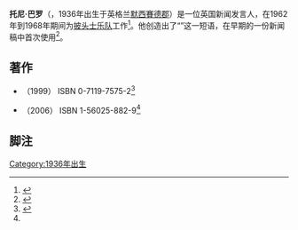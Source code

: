 {{Infobox person
|name={{lang|en|Tony Barrow}}
|birth_date=1936年
|birth_place=英格兰默西賽德郡Crosby
|nationality=英国
|known for= 为披头士乐队工作<br>创造出“{{lang|en|The Fab Four}}”这一称呼
|occupation=新闻发言人
}}
'''托尼·巴罗'''（{{lang-en|'''Tony Barrow'''}}，1936年出生于英格兰[[默西賽德郡|默西賽德郡]]）是一位英国新闻发言人，在1962年到1968年期间为[[披头士乐队|披头士乐队]]工作<ref>{{cite web|url= http://www.beatlelinks.net/forums/archive/index.php/t-7859.html|title= Tony Barrow on Beatles Audition Tape|accessdate= 2008-01-18|archive-date= 2019-09-01|archive-url= https://web.archive.org/web/20190901222156/http://www.beatlelinks.net/forums/archive/index.php/t-7859.html|dead-url= no}}</ref>。他创造出了“{{lang|en|The Fab Four}}”这一短语，在早期的一份新闻稿中首次使用<ref>{{cite book |last=Barrow |first=Tony |title=John, Paul, George, Ringo & me: the real Beatles story |publisher=[[Da_Capo_Press|Da Capo Press]] |year=2006 |page=35 |isbn=978-1-56025-882-7 |url=http://books.google.com/books?id=BNnzcGw8JQsC&lpg=PA258&dq=%22fab%20four%22%20nickname%20beatles&pg=PA35#v=onepage&q&f=false |accessdate=July 19, 2011 |archive-date=2014-06-30 |archive-url=https://web.archive.org/web/20140630102037/http://books.google.com/books?id=BNnzcGw8JQsC&lpg=PA258&dq=%22fab%20four%22%20nickname%20beatles&pg=PA35#v=onepage&q&f=false |dead-url=no }}</ref>。

==著作==
* {{lang|en|The Making Of The Beatles' Magical Mystery Tour}}（1999） ISBN 0-7119-7575-2<ref name="inauthor:Tony inauthor:Barrow">{{cite book |url=http://books.google.com/books?as_auth=Tony+Barrow&ots=q0bFoHal80&sa=X&oi=print&ct=title&cad=author-navigational&hl=en |title=inauthor:Tony inauthor:Barrow |accessdate=2008-01-26 |archive-date=2012-11-14 |archive-url=https://web.archive.org/web/20121114064007/http://books.google.com/books?as_auth=Tony+Barrow&ots=q0bFoHal80&sa=X&oi=print&ct=title&cad=author-navigational&hl=en |dead-url=no }}</ref>
* {{lang|en|John, Paul, George, Ringo and Me: The Real Beatles Story}}（2006） ISBN 1-56025-882-9<ref name="inauthor:Tony inauthor:Barrow"/>

==脚注==
{{reflist}}

{{披头士乐队}}

{{Authority control}}
[[Category:1936年出生|Category:1936年出生]]